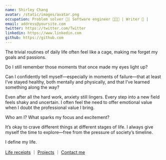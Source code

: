 ```yaml
---
name: Shirley Chang
avatar: /static/images/avatar.png
occupation: Problem solver 🧠| Software engineer 👩🏻‍💻 | Writer 📝 |
email: address@yoursite.com
twitter: https://twitter.com/Twitter
linkedin: https://www.linkedin.com
github: https://github.com
---
```


The trivial routines of daily life often feel like a cage, making me forget my goals and passions.

Do I still remember those moments that once made my eyes light up?

Can I confidently tell myself—especially in moments of failure—that at least I’ve stayed healthy, both mentally and physically, and that I’ve learned something along the way?

Even after all the hard work, anxiety still lingers. Every step into a new field feels shaky and uncertain. I often feel the need to offer emotional value when I doubt the professional value I bring.

Who am I? What sparks my focus and excitement?

It’s okay to crave different things at different stages of life. I always give myself the time to explore—free from the pressure of society’s timeline.

I define my life.

<a href="/timeline">Life receipts</a>
<span>｜</span>
<a href="/projects">Projects</a>
<span>｜</span>
<a href="https://www.linkedin.com/in/arealclimber/" target="_blank">
  <span className="text-yellow-600 underline decoration-yellow-600 hover:opacity-80">
    Contact me
  </span>
</a>

